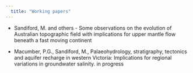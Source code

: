 ```yaml
---
  title: "Working papers"
---
```


- Sandiford, M. and others  - Some observations on the evolution of Australian topographic field with implications for upper mantle flow beneath a fast moving continent
 
  



- Macumber, P.G., Sandiford, M., Palaeohydrology, stratigraphy, tectonics and aquifer recharge in western Victoria: Implications for regional variations in groundwater salinity. in progress

 

 




